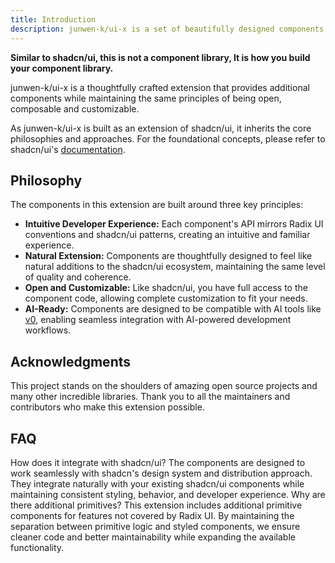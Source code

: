 ```yaml
---
title: Introduction
description: junwen-k/ui-x is a set of beautifully designed components that you can copy and paste into your apps based on shadcn/ui. Works with your favorite frameworks and AI models. Open Source. Open Code.
---
```


**Similar to shadcn/ui, this is not a component library, It is how you build your component library.**

junwen-k/ui-x is a thoughtfully crafted extension that provides additional components while maintaining the same principles of being open, composable and customizable.

As junwen-k/ui-x is built as an extension of shadcn/ui, it inherits the core philosophies and approaches. For the foundational concepts, please refer to shadcn/ui's [documentation](https://ui.shadcn.com/docs).

## Philosophy

The components in this extension are built around three key principles:

- **Intuitive Developer Experience:** Each component's API mirrors Radix UI conventions and shadcn/ui patterns, creating an intuitive and familiar experience.
- **Natural Extension:** Components are thoughtfully designed to feel like natural additions to the shadcn/ui ecosystem, maintaining the same level of quality and coherence.
- **Open and Customizable:** Like shadcn/ui, you have full access to the component code, allowing complete customization to fit your needs.
- **AI-Ready:** Components are designed to be compatible with AI tools like [v0](https://v0.dev), enabling seamless integration with AI-powered development workflows.

## Acknowledgments

This project stands on the shoulders of amazing open source projects and many other incredible libraries. Thank you to all the maintainers and contributors who make this extension possible.

## FAQ

<Accordion type="multiple">
  <AccordionItem value="faq-1">
    <AccordionTrigger>How does it integrate with shadcn/ui?</AccordionTrigger>
    <AccordionContent>
      The components are designed to work seamlessly with shadcn's design system
      and distribution approach. They integrate naturally with your existing
      shadcn/ui components while maintaining consistent styling, behavior, and
      developer experience.
    </AccordionContent>
  </AccordionItem>
  <AccordionItem value="faq-2">
    <AccordionTrigger>Why are there additional primitives?</AccordionTrigger>
    <AccordionContent>
      This extension includes additional primitive components for features not
      covered by Radix UI. By maintaining the separation between primitive logic
      and styled components, we ensure cleaner code and better maintainability
      while expanding the available functionality.
    </AccordionContent>
  </AccordionItem>
</Accordion>

